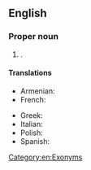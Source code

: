 ==English==

===Proper noun===
{{en-proper noun}}

# {{place|en|city/and/port|c/Cyprus}}.

====Translations====
{{trans-top|port of Cyprus}}
* Armenian: {{t|hy|Լիմասոլ}}
* French: {{t|fr|Limassol}}
{{trans-mid}}
* Greek: {{t+|el|Λεμεσός}}
* Italian: {{t|it|Limassol|f}}
* Polish: {{t+|pl|Limassol|m}}
* Spanish: {{t|es|Limasol}}
{{trans-bottom}}

[[Category:en:Exonyms]]